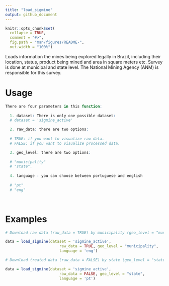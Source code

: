```yaml
---
title: "load_sigmine"
output: github_document
---
```


```r
knitr::opts_chunk$set(
  collapse = TRUE,
  comment = "#>",
  fig.path = "man/figures/README-",
  out.width = "100%")
```

Loads information the mines being explored legally in Brazil, including their location, status, product being mined and area in square meters etc. Survey is done at municipal and state level. The National Mining Agency (ANM) is responsible for this survey.

# Usage 

```r
There are four parameters in this function:
  
  1. dataset: There is only one possible dataset: 
  # dataset = 'sigmine_active'

  2. raw_data: there are two options:
  
  # TRUE: if you want to visualize raw data.
  # FALSE: if you want to visualize processed data. 

  3. geo_level: there are two options:
  
  # "municipality" 
  # "state".
  
  4. language : you can choose between portuguese and english
  
  # "pt"
  # "eng"

    
```

# Examples

```r

# Download raw data (raw_data = TRUE) by municipality (geo_level = "municipality") in english (language = 'eng').

data = load_sigmine(dataset = 'sigmine_active',
                        raw_data = TRUE, geo_level = "municipality",
                        language = 'eng')

# Download treated data (raw_data = FALSE) by state (geo_level = "state") in portuguese (language = 'pt')

data = load_sigmine(dataset = 'sigmine_active',
                        raw_data = FALSE, geo_level = "state",
                        language = 'pt')


```
